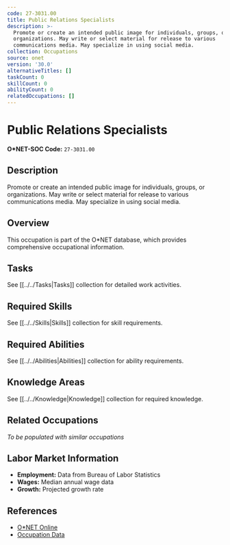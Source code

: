 ```yaml
---
code: 27-3031.00
title: Public Relations Specialists
description: >-
  Promote or create an intended public image for individuals, groups, or
  organizations. May write or select material for release to various
  communications media. May specialize in using social media.
collection: Occupations
source: onet
version: '30.0'
alternativeTitles: []
taskCount: 0
skillCount: 0
abilityCount: 0
relatedOccupations: []
---
```

# Public Relations Specialists

**O*NET-SOC Code:** `27-3031.00`

## Description

Promote or create an intended public image for individuals, groups, or organizations. May write or select material for release to various communications media. May specialize in using social media.

## Overview

This occupation is part of the O*NET database, which provides comprehensive occupational information.

## Tasks

See [[../../Tasks|Tasks]] collection for detailed work activities.

## Required Skills

See [[../../Skills|Skills]] collection for skill requirements.

## Required Abilities

See [[../../Abilities|Abilities]] collection for ability requirements.

## Knowledge Areas

See [[../../Knowledge|Knowledge]] collection for required knowledge.

## Related Occupations

*To be populated with similar occupations*

## Labor Market Information

- **Employment:** Data from Bureau of Labor Statistics
- **Wages:** Median annual wage data
- **Growth:** Projected growth rate

## References

- [O*NET Online](https://www.onetonline.org/link/summary/27-3031.00)
- [Occupation Data](https://www.onetcenter.org/)
